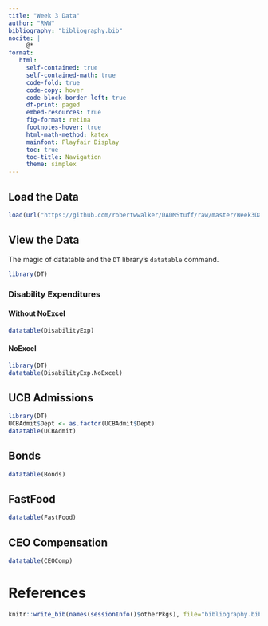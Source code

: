 ```yaml
---
title: "Week 3 Data"
author: "RWW"
bibliography: "bibliography.bib"
nocite: |
     @*
format: 
   html:
     self-contained: true
     self-contained-math: true
     code-fold: true
     code-copy: hover
     code-block-border-left: true
     df-print: paged
     embed-resources: true
     fig-format: retina
     footnotes-hover: true
     html-math-method: katex
     mainfont: Playfair Display
     toc: true
     toc-title: Navigation
     theme: simplex
---
```


## Load the Data

```r
load(url("https://github.com/robertwwalker/DADMStuff/raw/master/Week3Data.RData"))
```

## View the Data

The magic of datatable and the `DT` library's `datatable` command.

```r
library(DT)
```

### Disability Expenditures

#### Without NoExcel

```r
datatable(DisabilityExp)
```

#### NoExcel

```r
library(DT)
datatable(DisabilityExp.NoExcel)
```


## UCB Admissions

```r
library(DT)
UCBAdmit$Dept <- as.factor(UCBAdmit$Dept) 
datatable(UCBAdmit)
```

## Bonds

```r
datatable(Bonds)
```

## FastFood

```r
datatable(FastFood)
```

## CEO Compensation

```r
datatable(CEOComp)
```

# References

```r
knitr::write_bib(names(sessionInfo()$otherPkgs), file="bibliography.bib")
```
